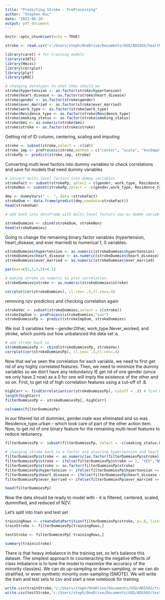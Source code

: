 ---
title: "Predicting Stroke - PreProcessing"
author: "Stephen Kuc"
date: '2022-06-20'
output: pdf_document
---

```{r setup, include=FALSE}
knitr::opts_chunk$set(echo = TRUE)
```

```{r}
stroke <- read.csv("c:/Users/steph/OneDrive/Documents/USD/ADS503/healthcare-dataset-stroke-data.csv")
```
```{r}
library(caret) # for training models
library(e1071) 
library(Hmisc)
library(corrplot)
library(plyr)
library(pROC)
```

```{r}
# changing datatypes to what they should be
stroke$hypertension <- as.factor(stroke$hypertension)
stroke$heart_disease <- as.factor(stroke$heart_disease)
stroke$gender <- as.factor(stroke$gender)
stroke$ever_married <- as.factor(stroke$ever_married)
stroke$work_type <- as.factor(stroke$work_type)
stroke$Residence_type <- as.factor(stroke$Residence_type)
stroke$smoking_status <- as.factor(stroke$smoking_status)
stroke$bmi <- as.numeric(stroke$bmi)
stroke$stroke <- as.factor(stroke$stroke)
```
Getting rid of ID column, centering, scaling and imputing
```{r}
stroke <- subset(stroke,select = -c(id))
stroke_imp <- preProcess(stroke,method = c("center", "scale", "knnImpute"))
strokePp <- predict(stroke_imp, stroke)
```

Converting multi level factors into dummy variables to check correlations and save for models that need dummy variables
```{r}
# convert multi level factors into dummy variables
strokeFact <- subset(strokePp, select = c(gender, work_type, Residence_type, smoking_status))
strokeNon <- subset(strokePp,select = -c(gender,work_type, Residence_type, smoking_status))

dmy <- dummyVars(" ~. ", data =strokeFact)
strokeDum <- data.frame(predict(dmy,newdata=strokeFact))
head(strokeDum)
```
```{r}
# add back into dataframe with multi-level factors now as dummy variables

strokeDummies <- cbind(strokeDum, strokeNon)
head(strokeDummies)
```
Going to change the remaining binary factor variables (hypertension, heart_disease, and ever married) to numerical 1, 0 variables.
```{r}
strokeDummies$hypertension <- as.numeric(strokeDummies$hypertension)
strokeDummies$heart_disease <- as.numeric(strokeDummies$heart_disease)
strokeDummies$ever_married <- as.numeric(strokeDummies$ever_married)
```

```{r}
par(mar=c(5,5,5,5)+0.1)

# making stroke as numeric to plot correlation
strokeDummies$stroke <- as.numeric(strokeDummies$stroke)

corrplot(cor(strokeDummies), cl.cex= .5,tl.cex=.4)
```


removing nzv predictors and checking correlation again
```{r}
strokeVec <- subset(strokeDummies,select = c(stroke))
strokeImpDum <- preProcess(strokeDummies,"nzv")
strokeDummiesPp <- predict(strokeImpDum, strokeDummies)
```
We lost 3 variables here -- gender.Other, work_type.Never_worked, and stroke, which points out how unbalanced the data set is. 
```{r}
# add stroke back in
strokeDummiesPp <- cbind(strokeDummiesPp, strokeVec)
corrplot(cor(strokeDummiesPp), cl.cex= .5,tl.cex=.4)
```
Now that we've seen the correlation for each variable, we need to first get rid of any highly correlated features. Then, we need to minimize the dummy variables so we don't have any redundancy IE get rid of one gender (since we only have 2 now) as a 0 for one will imply the existence of the other and so on.
First, to get rid of high correlation features using a cut-off of .8. 
```{r}

highCorr <- findCorrelation(cor(strokeDummiesPp), cutoff = .8) # find highly correlated predictors
length(highCorr)
filterDummiesPp <- strokeDummiesPp[,-highCorr]
```

```{r}
colnames(filterDummiesPp)
```
In our filtered list of dummies, gender.male was eliminated and so was Residence_type.urban -- which took care of part of the other action item. Now, to get rid of one binary feature for the remaining multi-level features to reduce redunancy.
```{r}
filterDummiesPp <- subset(filterDummiesPp, select = -c(smoking_status.Unknown))
```
```{r}
# changing stroke back to a factor and ensuring hypertension and heart disease are 0s and 1s
filterDummiesPp$stroke <- as.numeric(as.factor(filterDummiesPp$stroke))
filterDummiesPp$stroke <- ifelse(filterDummiesPp$stroke == 2, "YES","NO")
filterDummiesPp$stroke <- as.factor(filterDummiesPp$stroke)
filterDummiesPp$hypertension <- ifelse(filterDummiesPp$hypertension == 2, 1,0)
filterDummiesPp$heart_disease <- ifelse(filterDummiesPp$heart_disease == 2, 1,0)
filterDummiesPp$ever_married <- ifelse(filterDummiesPp$ever_married == 2, 1,0)
```

```{r}
head(filterDummiesPp)
```

Now the data should be ready to model with - it is filtered, centered, scaled, dummified, and reduced of NZV.

Let's split into train and test set

```{r}

trainingRows <- createDataPartition(filterDummiesPp$stroke, p=.8, list=FALSE)
trainStroke <- filterDummiesPp[trainingRows,]

testStroke <- filterDummiesPp[-trainingRows,]

```

```{r}
summary(train$stroke)
```

There is that heavy imbalance in the training set, so let's balance this dataset. The simplest approach to counteracting the negative effects of class imbalance is to tune the model to maximize the accuracy of the minority class(es). We can do up-sampling or down-sampling, or we can do stratified, or even synthetic minority over-sampling (SMOTE).
We will write the train and test sets to csv and start a new notebook for training
```{r}
write.csv(trainStroke,"c:/Users/steph/OneDrive/Documents/USD/ADS503/trainStroke.csv")
write.csv(testStroke,"c:/Users/steph/OneDrive/Documents/USD/ADS503/testStroke.csv")
```